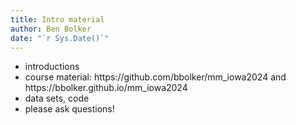 ```yaml
---
title: Intro material
author: Ben Bolker
date: "`r Sys.Date()`"
---
```


- introductions
- course material: https://github.com/bbolker/mm_iowa2024 and https://bbolker.github.io/mm_iowa2024
- data sets, code
- please ask questions!


